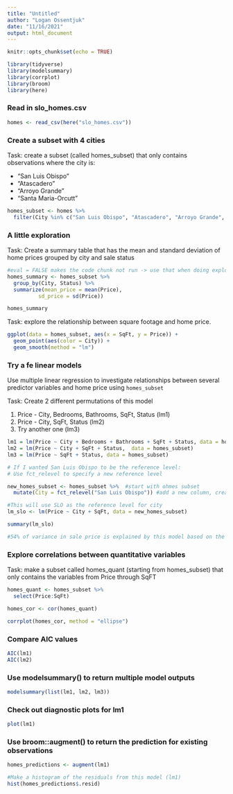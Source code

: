 ```yaml
---
title: "Untitled"
author: "Logan Ossentjuk"
date: "11/16/2021"
output: html_document
---
```


```r
knitr::opts_chunk$set(echo = TRUE)

library(tidyverse)
library(modelsummary)
library(corrplot)
library(broom)
library(here)
```

### Read in slo_homes.csv

```r
homes <- read_csv(here("slo_homes.csv"))
```

### Create a subset with 4 cities 

Task: create a subset (called homes_subset) that only contains observations where the city is: 

- "San Luis Obispo"
- "Atascadero"
- "Arroyo Grande" 
- "Santa Maria-Orcutt"

```r
homes_subset <- homes %>%  
  filter(City %in% c("San Luis Obispo", "Atascadero", "Arroyo Grande", "Santa Maria-Orcutt" ))
```


### A little exploration 

Task: Create a summary table that has the mean and standard deviation of home prices grouped by city and sale status 

```r
#eval = FALSE makes the code chunk not run -> use that when doing exploratory analysis on a large data set 
homes_summary <- homes_subset %>% 
  group_by(City, Status) %>% 
  summarize(mean_price = mean(Price),
          sd_price = sd(Price))

homes_summary
```


Task: explore the relationship between square footage and home price. 

```r
ggplot(data = homes_subset, aes(x = SqFt, y = Price)) +
  geom_point(aes(color = City)) +
  geom_smooth(method = "lm")

```


### Try a fe linear models 

Use multiple linear regression to investigate relationships between several predictor variables and home price using `homes_subset`

Task: Create 2 different permutations of this model 

(1) Price - City, Bedrooms, Bathrooms, SqFt, Status (lm1)
(2) Price - City, SqFt, Status (lm2)
(3) Try another one (lm3)



```r
lm1 = lm(Price ~ City + Bedrooms + Bathrooms + SqFt + Status, data = homes_subset)
lm2 = lm(Price ~ City + SqFt + Status,  data = homes_subset)
lm3 = lm(Price ~ SqFt + Status, data = homes_subset)

# If I wanted San Luis Obispo to be the reference level: 
# Use fct_relevel to specify a new reference level 

new_homes_subset <- homes_subset %>%  #start with ohmes subset
  mutate(City = fct_relevel("San Luis Obispo")) #add a new column, create new version of City column that converts it to a factor and relevels San Luis Obispo as the reference level 

#This will use SLO as the reference level for city
lm_slo <- lm(Price ~ City + SqFt, data = new_homes_subset)

summary(lm_slo)

#54% of variance in sale price is explained by this model based on the R-Squared value 
```


### Explore correlations between quantitative variables 

Task: make a subset called homes_quant (starting from homes_subset) that only contains the variables from Price through SqFT

```r
homes_quant <- homes_subset %>% 
  select(Price:SqFt)

homes_cor <- cor(homes_quant)

corrplot(homes_cor, method = "ellipse")
```


### Compare AIC values

```r
AIC(lm1)
AIC(lm2)
```

### Use modelsummary() to return multiple model outputs 

```r
modelsummary(list(lm1, lm2, lm3))
```


### Check out diagnostic plots for lm1 

```r
plot(lm1)
```
### Use broom::augment() to return the prediction for existing observations

```r
homes_predictions <- augment(lm1)

#Make a histogram of the residuals from this model (lm1)
hist(homes_predictions$.resid)
```

